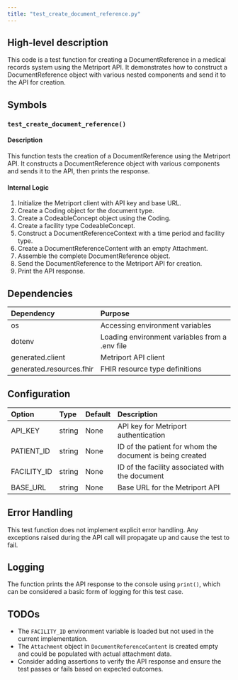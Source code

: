 ```yaml
---
title: "test_create_document_reference.py"
---
```


## High-level description
This code is a test function for creating a DocumentReference in a medical records system using the Metriport API. It demonstrates how to construct a DocumentReference object with various nested components and send it to the API for creation.

## Symbols

### `test_create_document_reference()`
#### Description
This function tests the creation of a DocumentReference using the Metriport API. It constructs a DocumentReference object with various components and sends it to the API, then prints the response.

#### Internal Logic
1. Initialize the Metriport client with API key and base URL.
2. Create a Coding object for the document type.
3. Create a CodeableConcept object using the Coding.
4. Create a facility type CodeableConcept.
5. Construct a DocumentReferenceContext with a time period and facility type.
6. Create a DocumentReferenceContent with an empty Attachment.
7. Assemble the complete DocumentReference object.
8. Send the DocumentReference to the Metriport API for creation.
9. Print the API response.

## Dependencies
| Dependency | Purpose |
|:-----------|:--------|
| os | Accessing environment variables |
| dotenv | Loading environment variables from a .env file |
| generated.client | Metriport API client |
| generated.resources.fhir | FHIR resource type definitions |

## Configuration
| Option | Type | Default | Description |
|:-------|:-----|:--------|:------------|
| API_KEY | string | None | API key for Metriport authentication |
| PATIENT_ID | string | None | ID of the patient for whom the document is being created |
| FACILITY_ID | string | None | ID of the facility associated with the document |
| BASE_URL | string | None | Base URL for the Metriport API |

## Error Handling
This test function does not implement explicit error handling. Any exceptions raised during the API call will propagate up and cause the test to fail.

## Logging
The function prints the API response to the console using `print()`, which can be considered a basic form of logging for this test case.

## TODOs
- The `FACILITY_ID` environment variable is loaded but not used in the current implementation.
- The `Attachment` object in `DocumentReferenceContent` is created empty and could be populated with actual attachment data.
- Consider adding assertions to verify the API response and ensure the test passes or fails based on expected outcomes.